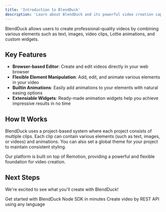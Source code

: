 ```yaml
---
title: 'Introduction to BlendDuck'
description: 'Learn about BlendDuck and its powerful video creation capabilities'
---
```


BlendDuck allows users to create professional-quality videos by combining various elements such as text, images, video clips, Lottie animations, and custom widgets.

## Key Features

- **Browser-based Editor**: Create and edit videos directly in your web browser
- **Flexible Element Manipulation**: Add, edit, and animate various elements in your video
- **Builtin Animations**: Easily add animations to your elements with natural easing options
- **Extensiable Widgets**: Ready-made animation widgets help you achieve impressive results in no time

## How It Works

BlendDuck uses a project-based system where each project consists of multiple clips. Each clip can contain various elements (such as text, images, or videos) and animations. You can also set a global theme for your project to maintain consistent styling.

Our platform is built on top of Remotion, providing a powerful and flexible foundation for video creation.

## Next Steps

We're excited to see what you'll create with BlendDuck!

<CardGroup cols={2}>
  <Card
    title="Quickstart Guide"
    icon="js"
    href="/quickstart"
  >
    Get started with BlendDuck Node SDK in minutes
  </Card>
  <Card
    title="API Reference"
    icon="code"
    href="/api-reference/introduction"
  >
    Create video by REST API using any language
  </Card>
</CardGroup>